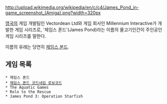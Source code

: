 http://upload.wikimedia.org/wikipedia/en/c/c4/James_Pond_in-game_screenshot_(Amiga).png?width=320px

[[영국]]의 게임 개발팀인 Vectordean Ltd와 게임 회사인 Millennium Interactive가 개발한 게임 시리즈로, '제임스 폰드'(James Pond)라는 이름의 물고기인간이 주인공인 게임 시리즈를 말한다.

이름의 유래는 당연히 [[제임스 본드]].

== 게임 목록 ==
 * 제임스 폰드
 * [[제임스 폰드 코드네임 로보코드]]
 * The Aquatic Games
 * Rolo to the Rescue
 * James Pond 3: Operation Starfish
